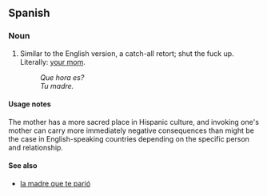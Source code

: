 ==Spanish==

===Noun===
{{infl|es|noun}}

# {{pejorative|slang|lang=es}} Similar to the English version, a catch-all retort; shut the fuck up.  Literally: [[your mom]].
#:''Que hora es?''
#:''Tu madre.''

====Usage notes====
The mother has a more sacred place in Hispanic culture, and invoking one's mother can carry more immediately negative consequences than might be the case in English-speaking countries depending on the specific person and relationship.

====See also====
*[[la madre que te parió]]